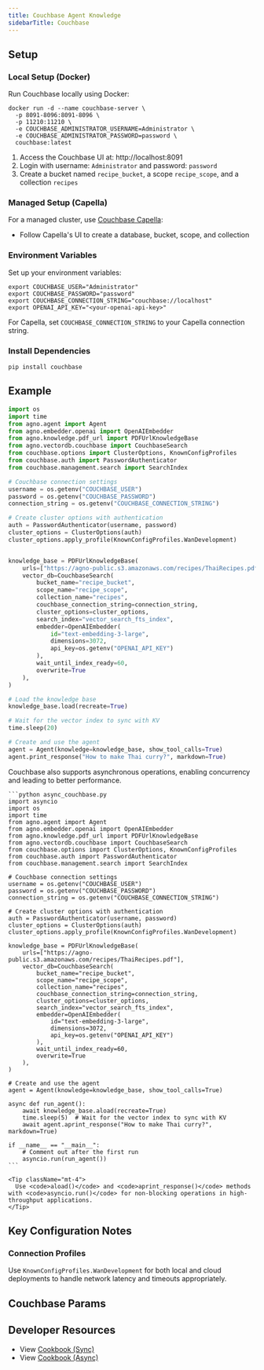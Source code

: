 ```yaml
---
title: Couchbase Agent Knowledge
sidebarTitle: Couchbase
---
```


## Setup

### Local Setup (Docker)

Run Couchbase locally using Docker:

```shell
docker run -d --name couchbase-server \
  -p 8091-8096:8091-8096 \
  -p 11210:11210 \
  -e COUCHBASE_ADMINISTRATOR_USERNAME=Administrator \
  -e COUCHBASE_ADMINISTRATOR_PASSWORD=password \
  couchbase:latest
```

1. Access the Couchbase UI at: http://localhost:8091
2. Login with username: `Administrator` and password: `password`
3. Create a bucket named `recipe_bucket`, a scope `recipe_scope`, and a collection `recipes`

### Managed Setup (Capella)

For a managed cluster, use [Couchbase Capella](https://cloud.couchbase.com/):
- Follow Capella's UI to create a database, bucket, scope, and collection

### Environment Variables

Set up your environment variables:

```shell
export COUCHBASE_USER="Administrator"
export COUCHBASE_PASSWORD="password" 
export COUCHBASE_CONNECTION_STRING="couchbase://localhost"
export OPENAI_API_KEY="<your-openai-api-key>"
```

For Capella, set `COUCHBASE_CONNECTION_STRING` to your Capella connection string.

### Install Dependencies

```shell
pip install couchbase
```

## Example

```python agent_with_knowledge.py
import os
import time
from agno.agent import Agent
from agno.embedder.openai import OpenAIEmbedder
from agno.knowledge.pdf_url import PDFUrlKnowledgeBase
from agno.vectordb.couchbase import CouchbaseSearch
from couchbase.options import ClusterOptions, KnownConfigProfiles
from couchbase.auth import PasswordAuthenticator
from couchbase.management.search import SearchIndex

# Couchbase connection settings
username = os.getenv("COUCHBASE_USER")
password = os.getenv("COUCHBASE_PASSWORD")
connection_string = os.getenv("COUCHBASE_CONNECTION_STRING")

# Create cluster options with authentication
auth = PasswordAuthenticator(username, password)
cluster_options = ClusterOptions(auth)
cluster_options.apply_profile(KnownConfigProfiles.WanDevelopment)


knowledge_base = PDFUrlKnowledgeBase(
    urls=["https://agno-public.s3.amazonaws.com/recipes/ThaiRecipes.pdf"],
    vector_db=CouchbaseSearch(
        bucket_name="recipe_bucket",
        scope_name="recipe_scope",
        collection_name="recipes",
        couchbase_connection_string=connection_string,
        cluster_options=cluster_options,
        search_index="vector_search_fts_index",
        embedder=OpenAIEmbedder(
            id="text-embedding-3-large", 
            dimensions=3072, 
            api_key=os.getenv("OPENAI_API_KEY")
        ),
        wait_until_index_ready=60,
        overwrite=True
    ),
)

# Load the knowledge base
knowledge_base.load(recreate=True)

# Wait for the vector index to sync with KV
time.sleep(20)

# Create and use the agent
agent = Agent(knowledge=knowledge_base, show_tool_calls=True)
agent.print_response("How to make Thai curry?", markdown=True)
```

<Card title="Async Support ⚡">
  <div className="mt-2">
    <p>
      Couchbase also supports asynchronous operations, enabling concurrency and leading to better performance.
    </p>
    
    ```python async_couchbase.py
    import asyncio
    import os
    import time
    from agno.agent import Agent
    from agno.embedder.openai import OpenAIEmbedder
    from agno.knowledge.pdf_url import PDFUrlKnowledgeBase
    from agno.vectordb.couchbase import CouchbaseSearch
    from couchbase.options import ClusterOptions, KnownConfigProfiles
    from couchbase.auth import PasswordAuthenticator
    from couchbase.management.search import SearchIndex

    # Couchbase connection settings
    username = os.getenv("COUCHBASE_USER")
    password = os.getenv("COUCHBASE_PASSWORD")
    connection_string = os.getenv("COUCHBASE_CONNECTION_STRING")

    # Create cluster options with authentication
    auth = PasswordAuthenticator(username, password)
    cluster_options = ClusterOptions(auth)
    cluster_options.apply_profile(KnownConfigProfiles.WanDevelopment)

    knowledge_base = PDFUrlKnowledgeBase(
        urls=["https://agno-public.s3.amazonaws.com/recipes/ThaiRecipes.pdf"],
        vector_db=CouchbaseSearch(
            bucket_name="recipe_bucket",
            scope_name="recipe_scope",
            collection_name="recipes",
            couchbase_connection_string=connection_string,
            cluster_options=cluster_options,
            search_index="vector_search_fts_index",
            embedder=OpenAIEmbedder(
                id="text-embedding-3-large", 
                dimensions=3072, 
                api_key=os.getenv("OPENAI_API_KEY")
            ),
            wait_until_index_ready=60,
            overwrite=True
        ),
    )

    # Create and use the agent
    agent = Agent(knowledge=knowledge_base, show_tool_calls=True)

    async def run_agent():
        await knowledge_base.aload(recreate=True)
        time.sleep(5)  # Wait for the vector index to sync with KV
        await agent.aprint_response("How to make Thai curry?", markdown=True)

    if __name__ == "__main__":
        # Comment out after the first run
        asyncio.run(run_agent())
    ```
    
    <Tip className="mt-4">
      Use <code>aload()</code> and <code>aprint_response()</code> methods with <code>asyncio.run()</code> for non-blocking operations in high-throughput applications.
    </Tip>
  </div>
</Card>

## Key Configuration Notes

### Connection Profiles

Use `KnownConfigProfiles.WanDevelopment` for both local and cloud deployments to handle network latency and timeouts appropriately.

## Couchbase Params

<Snippet file="vectordb_couchbase_params.mdx" />

## Developer Resources

- View [Cookbook (Sync)](https://github.com/agno-agi/agno/blob/main/cookbook/agent_concepts/knowledge/vector_dbs/couchbase/couchbase_db.py)
- View [Cookbook (Async)](https://github.com/agno-agi/agno/blob/main/cookbook/agent_concepts/knowledge/vector_dbs/couchbase/async_couchbase_db.py)
